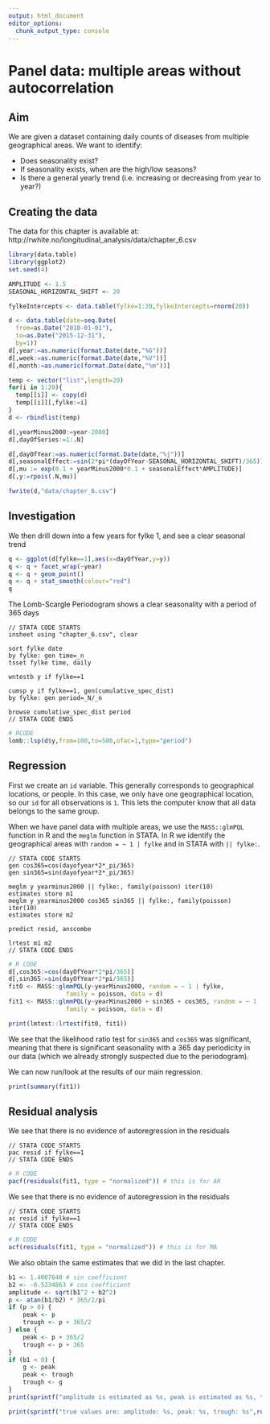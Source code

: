 ```yaml
---
output: html_document
editor_options: 
  chunk_output_type: console
---
```


# Panel data: multiple areas without autocorrelation

## Aim

We are given a dataset containing daily counts of diseases from multiple geographical areas. We want to identify:

- Does seasonality exist?
- If seasonality exists, when are the high/low seasons?
- Is there a general yearly trend (i.e. increasing or decreasing from year to year?)

\newpage

## Creating the data

The data for this chapter is available at: http://rwhite.no/longitudinal_analysis/data/chapter_6.csv

```r
library(data.table)
library(ggplot2)
set.seed(4)

AMPLITUDE <- 1.5
SEASONAL_HORIZONTAL_SHIFT <- 20

fylkeIntercepts <- data.table(fylke=1:20,fylkeIntercepts=rnorm(20))

d <- data.table(date=seq.Date(
  from=as.Date("2010-01-01"),
  to=as.Date("2015-12-31"),
  by=1))
d[,year:=as.numeric(format.Date(date,"%G"))]
d[,week:=as.numeric(format.Date(date,"%V"))]
d[,month:=as.numeric(format.Date(date,"%m"))]

temp <- vector("list",length=20)
for(i in 1:20){
  temp[[i]] <- copy(d)
  temp[[i]][,fylke:=i]
}
d <- rbindlist(temp)

d[,yearMinus2000:=year-2000]
d[,dayOfSeries:=1:.N]

d[,dayOfYear:=as.numeric(format.Date(date,"%j"))]
d[,seasonalEffect:=sin(2*pi*(dayOfYear-SEASONAL_HORIZONTAL_SHIFT)/365)]
d[,mu := exp(0.1 + yearMinus2000*0.1 + seasonalEffect*AMPLITUDE)]
d[,y:=rpois(.N,mu)]

fwrite(d,"data/chapter_6.csv")
```

\newpage

## Investigation
We then drill down into a few years for fylke 1, and see a clear seasonal trend
```r
q <- ggplot(d[fylke==1],aes(x=dayOfYear,y=y))
q <- q + facet_wrap(~year)
q <- q + geom_point()
q <- q + stat_smooth(colour="red")
q
```

\newpage

The Lomb-Scargle Periodogram shows a clear seasonality with a period of 365 days

```{}
// STATA CODE STARTS
insheet using "chapter_6.csv", clear

sort fylke date
by fylke: gen time=_n
tsset fylke time, daily

wntestb y if fylke==1

cumsp y if fylke==1, gen(cumulative_spec_dist)
by fylke: gen period=_N/_n

browse cumulative_spec_dist period
// STATA CODE ENDS
```

```r
# RCODE
lomb::lsp(d$y,from=100,to=500,ofac=1,type="period")
```

\newpage

## Regression

First we create an `id` variable. This generally corresponds to geographical locations, or people. In this case, we only have one geographical location, so our `id` for all observations is `1`. This lets the computer know that all data belongs to the same group.

When we have panel data with multiple areas, we use the `MASS::glmPQL` function in R and the `meglm` function in STATA. In R we identify the geographical areas with `random = ~ 1 | fylke` and in STATA with `|| fylke:`.
```{}
// STATA CODE STARTS
gen cos365=cos(dayofyear*2*_pi/365)
gen sin365=sin(dayofyear*2*_pi/365)

meglm y yearminus2000 || fylke:, family(poisson) iter(10)
estimates store m1
meglm y yearminus2000 cos365 sin365 || fylke:, family(poisson) iter(10)
estimates store m2

predict resid, anscombe

lrtest m1 m2
// STATA CODE ENDS
```

```r
# R CODE
d[,cos365:=cos(dayOfYear*2*pi/365)]
d[,sin365:=sin(dayOfYear*2*pi/365)]
fit0 <- MASS::glmmPQL(y~yearMinus2000, random = ~ 1 | fylke,
                family = poisson, data = d)
fit1 <- MASS::glmmPQL(y~yearMinus2000 + sin365 + cos365, random = ~ 1 | fylke,
                family = poisson, data = d)

print(lmtest::lrtest(fit0, fit1))
```

We see that the likelihood ratio test for `sin365` and `cos365` was significant, meaning that there is significant seasonality with a 365 day periodicity in our data (which we already strongly suspected due to the periodogram).

\newpage

We can now run/look at the results of our main regression.

```r
print(summary(fit1))
```

\newpage

## Residual analysis

We see that there is no evidence of autoregression in the residuals
```{}
// STATA CODE STARTS
pac resid if fylke==1
// STATA CODE ENDS
```

```r
# R CODE
pacf(residuals(fit1, type = "normalized")) # this is for AR
```

\newpage

We see that there is no evidence of autoregression in the residuals
```{}
// STATA CODE STARTS
ac resid if fylke==1
// STATA CODE ENDS
```

```r
# R CODE
acf(residuals(fit1, type = "normalized")) # this is for MA
```

\newpage

We also obtain the same estimates that we did in the last chapter.

```r
b1 <- 1.4007640 # sin coefficient
b2 <- -0.5234863 # cos coefficient
amplitude <- sqrt(b1^2 + b2^2)
p <- atan(b1/b2) * 365/2/pi
if (p > 0) {
    peak <- p
    trough <- p + 365/2
} else {
    peak <- p + 365/2
    trough <- p + 365
}
if (b1 < 0) {
    g <- peak
    peak <- trough
    trough <- g
}
print(sprintf("amplitude is estimated as %s, peak is estimated as %s, trough is estimated as %s",round(amplitude,2),round(peak),round(trough)))

print(sprintf("true values are: amplitude: %s, peak: %s, trough: %s",round(AMPLITUDE,2),round(365/4+SEASONAL_HORIZONTAL_SHIFT),round(3*365/4+SEASONAL_HORIZONTAL_SHIFT)))

```

